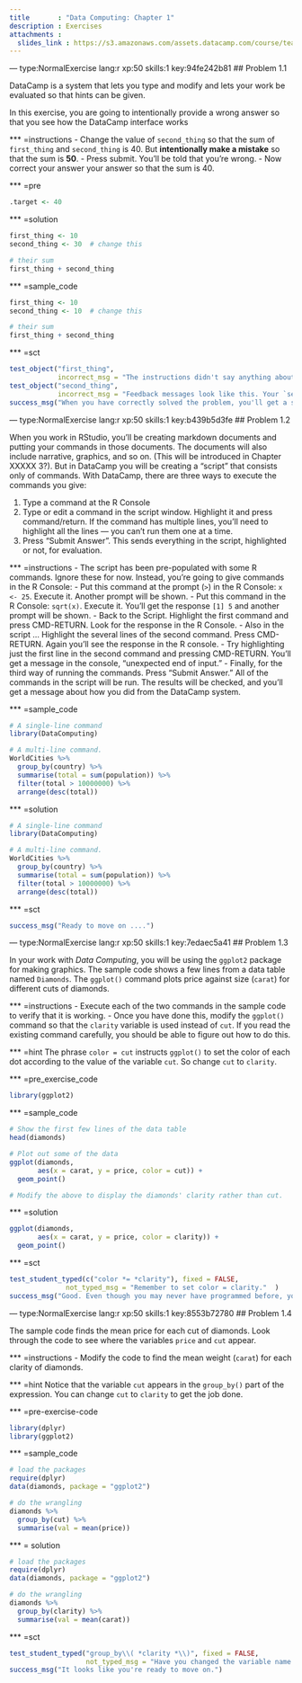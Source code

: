 ```yaml
---
title       : "Data Computing: Chapter 1"
description : Exercises
attachments :
  slides_link : https://s3.amazonaws.com/assets.datacamp.com/course/teach/slides_example.pdf
---
```



--- type:NormalExercise lang:r xp:50 skills:1  key:94fe242b81
## Problem 1.1 

DataCamp is a system that lets you type and modify and lets your work be evaluated so that hints can be given.

In this exercise, you are going to intentionally provide a wrong answer so that you see how the DataCamp interface works

*** =instructions
- Change the value of `second_thing` so that the sum of `first_thing` and `second_thing` is 40.  But **intentionally make a mistake** so that the sum is **50**.
- Press submit. You'll be told that you're wrong.
- Now correct your answer your answer so that the sum is 40.

*** =pre
```r
.target <- 40
```

*** =solution
```r
first_thing <- 10
second_thing <- 30  # change this

# their sum
first_thing + second_thing
```

*** =sample_code
```r
first_thing <- 10
second_thing <- 10  # change this

# their sum
first_thing + second_thing
```

*** =sct
```r
test_object("first_thing", 
            incorrect_msg = "The instructions didn't say anything about changing `first_thing`. Change its value back to 10.")
test_object("second_thing", 
            incorrect_msg = "Feedback messages look like this. Your `second_thing` is not set to a value that will make the sum with `first_thing` equal to 40.")
success_msg("When you have correctly solved the problem, you'll get a success message and you're ready to go on to the next problem. Of course, you can also navigate to the next problem without having solved the first one, and perhaps go back to the first one when you have the time.")
```


--- type:NormalExercise lang:r xp:50 skills:1  key:b439b5d3fe
## Problem 1.2

When you work in RStudio, you'll be creating markdown documents and putting your commands in those documents. The documents will also include narrative, graphics, and so on. (This will be introduced in Chapter XXXXX 3?). But in DataCamp you will be creating a "script" that consists only of commands. With DataCamp, there are three ways to execute the commands you give:

1. Type a command at the R Console
2. Type or edit a command in the script window. Highlight it and press command/return. If the command has multiple lines, you'll need to highlight all the lines --- you can't run them one at a time.
3. Press "Submit Answer". This sends everything in the script, highlighted or not, for evaluation.



*** =instructions
- The script has been pre-populated with some R commands. Ignore these for now. Instead, you're going to give commands in the R Console:
    - Put this command at the prompt (`>`) in the R Console: `x <- 25`. Execute it. Another prompt will be shown.
    - Put this command in the R Console: `sqrt(x)`. Execute it. You'll get the response `[1] 5` and another prompt will be shown.
- Back to the Script. Highlight the first command and press CMD-RETURN. Look for the response in the R Console.
- Also in the script ... Highlight the several lines of the second command. Press CMD-RETURN. Again you'll see the response in the R console.
- Try highlighting just the first line in the second command and pressing CMD-RETURN. You'll get a message in the console, "unexpected end of input."
- Finally, for the third way of running the commands. Press "Submit Answer." All of the commands in the script will be run. The results will be checked, and you'll get a message about how you did from the DataCamp system.


*** =sample_code
```r
# A single-line command
library(DataComputing)

# A multi-line command.
WorldCities %>%
  group_by(country) %>%
  summarise(total = sum(population)) %>%
  filter(total > 10000000) %>%
  arrange(desc(total))
```
*** =solution
```r
# A single-line command
library(DataComputing)

# A multi-line command.
WorldCities %>%
  group_by(country) %>%
  summarise(total = sum(population)) %>%
  filter(total > 10000000) %>%
  arrange(desc(total))
```

*** =sct
```r
success_msg("Ready to move on ....")
```

--- type:NormalExercise lang:r xp:50 skills:1 key:7edaec5a41
## Problem 1.3

In your work with *Data Computing*, you will be using the `ggplot2` package for making graphics.  The sample code shows a few lines from a data table named `Diamonds`. The `ggplot()` command plots price against size (`carat`) for different cuts of diamonds.

*** =instructions
- Execute each of the two commands in the sample code to verify that it is working.
- Once you have done this, modify the `ggplot()` command so that the `clarity` variable is used instead of `cut`. If you read the existing command carefully, you should be able to figure out how to do this.

*** =hint
The phrase `color = cut` instructs `ggplot()` to set the color of each dot according to the value of the variable `cut`. So change `cut` to `clarity`.

*** =pre_exercise_code
```r
library(ggplot2)
```

*** =sample_code
```r
# Show the first few lines of the data table
head(diamonds)

# Plot out some of the data
ggplot(diamonds, 
       aes(x = carat, y = price, color = cut)) + 
  geom_point()

# Modify the above to display the diamonds' clarity rather than cut.

```

*** =solution
```r
ggplot(diamonds, 
       aes(x = carat, y = price, color = clarity)) + 
  geom_point()
```

*** =sct
```r
test_student_typed(c("color *= *clarity"), fixed = FALSE, 
              not_typed_msg = "Remember to set color = clarity."  )
success_msg("Good. Even though you may never have programmed before, you were still able to figure it out!")
```

--- type:NormalExercise lang:r xp:50 skills:1 key:8553b72780
## Problem 1.4

The sample code finds the mean price for each cut of diamonds. Look through the code to see where the variables `price` and `cut` appear.

*** =instructions
- Modify the code to find the mean weight (`carat`) for each clarity of diamonds. 


*** =hint
Notice that the variable `cut` appears in the `group_by()` part of the expression. You can change `cut` to `clarity` to get the job done.

*** =pre-exercise-code
```r
library(dplyr)
library(ggplot2)
```

*** =sample_code
```r
# load the packages
require(dplyr)
data(diamonds, package = "ggplot2")

# do the wrangling
diamonds %>%
  group_by(cut) %>%
  summarise(val = mean(price))
```

*** = solution
```r
# load the packages
require(dplyr)
data(diamonds, package = "ggplot2")

# do the wrangling
diamonds %>%
  group_by(clarity) %>%
  summarise(val = mean(carat))
```


*** =sct
```r
test_student_typed("group_by\\( *clarity *\\)", fixed = FALSE, 
                   not_typed_msg = "Have you changed the variable name in `group_by(cut)` to `clarity`?")
success_msg("It looks like you're ready to move on.")
```
